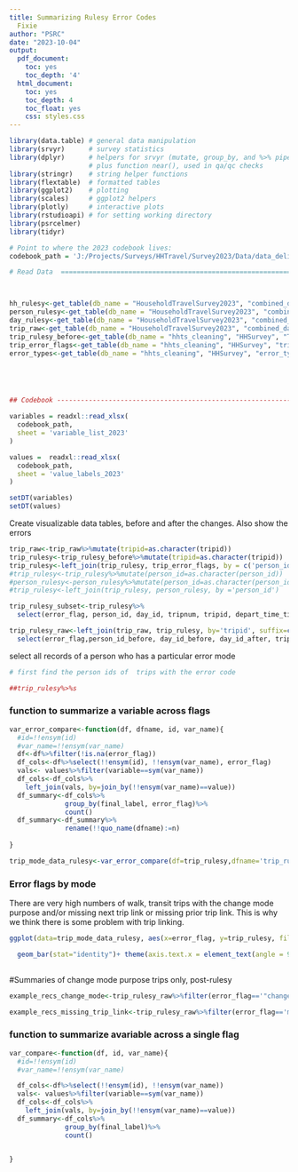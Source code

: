 ```yaml
---
title: Summarizing Rulesy Error Codes
  Fixie
author: "PSRC"
date: "2023-10-04"
output:
  pdf_document:
    toc: yes
    toc_depth: '4'
  html_document:
    toc: yes
    toc_depth: 4
    toc_float: yes
    css: styles.css
---
```


```r
library(data.table) # general data manipulation
library(srvyr)      # survey statistics
library(dplyr)      # helpers for srvyr (mutate, group_by, and %>% pipe), 
                    # plus function near(), used in qa/qc checks 
library(stringr)    # string helper functions
library(flextable)  # formatted tables
library(ggplot2)    # plotting
library(scales)     # ggplot2 helpers
library(plotly)     # interactive plots
library(rstudioapi) # for setting working directory
library(psrcelmer)
library(tidyr)

# Point to where the 2023 codebook lives:
codebook_path = 'J:/Projects/Surveys/HHTravel/Survey2023/Data/data_deliverable_81823/codebook_guide/PSRC_Combined_Codebook_2023_08162023.xlsx'

# Read Data  ===================================================================



hh_rulesy<-get_table(db_name = "HouseholdTravelSurvey2023", "combined_data", "v_household")
person_rulesy<-get_table(db_name = "HouseholdTravelSurvey2023", "combined_data", "v_person")
day_rulesy<-get_table(db_name = "HouseholdTravelSurvey2023", "combined_data", "v_day")
trip_raw<-get_table(db_name = "HouseholdTravelSurvey2023", "combined_data", "v_trip")
trip_rulesy_before<-get_table(db_name = "hhts_cleaning", "HHSurvey", "Trip")
trip_error_flags<-get_table(db_name = "hhts_cleaning", "HHSurvey", "trip_error_flags")
error_types<-get_table(db_name = "hhts_cleaning", "HHSurvey", "error_types")





## Codebook -------------------------------------------------------------------- 

variables = readxl::read_xlsx(
  codebook_path,
  sheet = 'variable_list_2023'
)

values =  readxl::read_xlsx(
  codebook_path,
  sheet = 'value_labels_2023'
)

setDT(variables)
setDT(values)
```

Create visualizable data tables, before and after the changes. Also show the errors
```r
trip_raw<-trip_raw%>%mutate(tripid=as.character(tripid))
trip_rulesy<-trip_rulesy_before%>%mutate(tripid=as.character(tripid))
trip_rulesy<-left_join(trip_rulesy, trip_error_flags, by = c('person_id', 'tripnum'), suffix=c('_rulesy', '_error'))%>%group_by(person_id, tripnum)%>%filter(row_number()==1)
#trip_rulesy<-trip_rulesy%>%mutate(person_id=as.character(person_id))
#person_rulesy<-person_rulesy%>%mutate(person_id=as.character(person_id))
#trip_rulesy<-left_join(trip_rulesy, person_rulesy, by ='person_id')

trip_rulesy_subset<-trip_rulesy%>%
  select(error_flag, person_id, day_id, tripnum, tripid, depart_time_timestamp, arrival_time_timestamp, mode_1, distance_miles, travel_time, speed_mph, origin_lat, origin_lng, dest_lat, dest_lng, origin_purpose,dest_purpose,depart_time_timestamp,arrival_time_timestamp, arrive_date, arrival_time_hour, arrival_time_minute, depart_time_hour, depart_time_minute)%>%arrange(person_id, depart_time_timestamp, arrival_time_timestamp)%>%head(500)

trip_rulesy_raw<-left_join(trip_raw, trip_rulesy, by='tripid', suffix=c('_before', '_after'))%>%
  select(error_flag,person_id_before, day_id_before, day_id_after, tripnum_after, tripid,origin_purpose_before, origin_purpose_after, dest_purpose_before, dest_purpose_after, arrive_date_before, arrive_date_after,arrival_time_hour_before,arrival_time_minute_before,depart_time_hour_before, depart_time_minute_before, depart_time_timestamp, arrival_time_timestamp,depart_time_minute_after,origin_lng_before, origin_lat_before,dest_lng_before,dest_lng_after, dest_lat_before,dest_lat_after, mode_1_before, mode_1_after, trace_quality_flag_before, day_is_complete_a_before, day_is_complete_b_before)%>%arrange(person_id_before, arrive_date_before, arrival_time_hour_before, arrival_time_minute_before, depart_time_hour_before, depart_time_minute_before)%>%head(500)


```


select all records of a person who has a particular error mode
```r
# first find the person ids of  trips with the error code

##trip_rulesy%>%s


```



### function to summarize a variable across flags
```r
var_error_compare<-function(df, dfname, id, var_name){
  #id=!!ensym(id)
  #var_name=!!ensym(var_name)
  df<-df%>%filter(!is.na(error_flag))
  df_cols<-df%>%select(!!ensym(id), !!ensym(var_name), error_flag)
  vals<- values%>%filter(variable==sym(var_name))
  df_cols<-df_cols%>%
    left_join(vals, by=join_by(!!ensym(var_name)==value))
  df_summary<-df_cols%>%
              group_by(final_label, error_flag)%>%
              count()
  df_summary<-df_summary%>%
              rename(!!quo_name(dfname):=n)
  
}
```


```r

trip_mode_data_rulesy<-var_error_compare(df=trip_rulesy,dfname='trip_rulesy',id='tripid', var_name='mode_type')

```

### Error flags by mode
There are very high numbers of walk, transit trips with the change mode purpose and/or missing next trip link or missing prior trip link.
This is why we think there is some problem with trip linking.
```r
ggplot(data=trip_mode_data_rulesy, aes(x=error_flag, y=trip_rulesy, fill= final_label))+

  geom_bar(stat="identity")+ theme(axis.text.x = element_text(angle = 90, vjust = 0.5, hjust=1))
  
```




#Summaries of change mode purpose trips only, post-rulesy

```r

example_recs_change_mode<-trip_rulesy_raw%>%filter(error_flag=='"change mode" purpose')

example_recs_missing_trip_link<-trip_rulesy_raw%>%filter(error_flag=='missing next trip link')
```

### function to summarize avariable across a single flag
```r
var_compare<-function(df, id, var_name){
  #id=!!ensym(id)
  #var_name=!!ensym(var_name)

  df_cols<-df%>%select(!!ensym(id), !!ensym(var_name))
  vals<- values%>%filter(variable==sym(var_name))
  df_cols<-df_cols%>%
    left_join(vals, by=join_by(!!ensym(var_name)==value))
  df_summary<-df_cols%>%
              group_by(final_label)%>%
              count()

  
}
```


